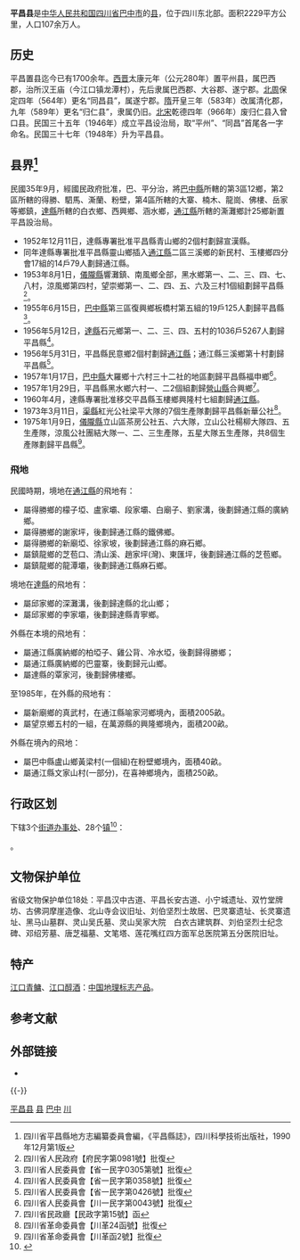 {{Other uses}}
{{Infobox China County
| Belong = [[四川省|四川省]][[巴中市|巴中市]]
| Photo = 
| Photoname = 
| officerTitle = 县委书记
| officer = 蒲开文
| officerTitle2 = 县长
| officer2 = 李余良
}}
'''平昌县'''是[[中华人民共和国|中华人民共和国]][[四川省|四川省]][[巴中市|巴中市]]的[[县|县]]，位于四川东北部。面积2229平方公里，人口107余万人。

==历史==
平昌置县迄今已有1700余年。[[西晋|西晋]]太康元年（公元280年）置平州县，属巴西郡，治所汉王庙（今江口镇龙潭村），先后隶属巴西郡、大谷郡、遂宁郡。[[北周|北周]]保定四年（564年）更名“同昌县”，属遂宁郡。[[隋|隋]]开皇三年（583年）改属清化郡，九年（589年）更名“归仁县”，隶属仍旧。[[北宋|北宋]]乾德四年（966年）废归仁县入曾口县。民国三十五年（1946年）成立平昌设治局，取“平州”、“同昌”首尾各一字命名。民国三十七年（1948年）升为平昌县。

== 县界<ref>四川省平昌縣地方志編纂委員會編，《平昌縣誌》，四川科學技術出版社，1990年12月第1版</ref> ==
民國35年9月，經國民政府批准，巴、平分治，將[[巴中縣|巴中縣]]所轄的第3區12鄉，第2區所轄的得勝、駟馬、澌蘭、粉壁，第4區所轄的大寨、楠木、龍崗、佛樓、岳家等鄉鎮，[[達縣|達縣]]所轄的白衣鄉、西興鄉、涵水鄉，[[通江縣|通江縣]]所轄的澌灘鄉計25鄉新置平昌設治局。

* 1952年12月11日，達縣專署批准平昌縣青山鄉的2個村劃歸宣漢縣。
* 同年達縣專署批准平昌縣靈山鄉插入[[通江縣|通江縣]]二區三溪鄉的新民村、玉樓鄉四分會17組的14戶79人劃歸通江縣。
* 1953年8月1日，[[儀隴縣|儀隴縣]]響灘鎮、南風鄉全部，黑水鄉第一、二、三、四、七、八村，涼風鄉第四村，望崇鄉第一、二、四、五、六及三村1個組劃歸平昌縣<ref>四川省人民政府【府民字第0981號】批復</ref>。
* 1955年6月15日，[[巴中縣|巴中縣]]第三區復興鄉板橋村第五組的19戶125人劃歸平昌縣<ref>四川省人民委員會【省一民字0305第號】批復</ref>。
* 1956年5月12日，[[達縣|達縣]]石元鄉第一、二、三、四、五村的1036戶5267人劃歸平昌縣<ref>四川省人民委員會【省一民字第0358號】批復</ref>。
* 1956年5月31日，平昌縣民意鄉2個村劃歸[[通江縣|通江縣]]；通江縣三溪鄉第十村劃歸平昌縣<ref>四川省人民委員會【省一民字第0426號】批復</ref>。
* 1957年1月17日，[[巴中縣|巴中縣]]大羅鄉十六村三十二社的地區劃歸平昌縣福申鄉<ref>四川省人民委員會【川一民字第0043號】批復</ref>。
* 1957年1月29日，平昌縣黑水鄉六村一、二2個組劃歸[[營山縣|營山縣]]合興鄉<ref>四川省民政廳【民政字第15號】函</ref>。
* 1960年4月，達縣專署批准移交平昌縣玉樓鄉興隆村七組劃歸[[通江縣|通江縣]]。
* 1973年3月11日，[[渠縣|渠縣]]紅光公社梁平大隊的7個生產隊劃歸平昌縣新華公社<ref>四川省革命委員會【川革24函號】批復</ref>。
* 1975年1月9日，[[儀隴縣|儀隴縣]]立山區茶房公社五、六大隊，立山公社楊柳大隊四、五生產隊，涼風公社團結大隊一、二、三生產隊，五星大隊五生產隊，共8個生產隊劃歸平昌縣<ref>四川省革命委員會【川革函2號】批復</ref>。
===飛地===
民國時期，境地在[[通江縣|通江縣]]的飛地有：
* 屬得勝鄉的檬子埡、盧家壩、段家壩、白廟子、劉家溝，後劃歸通江縣的廣納鄉。
* 屬得勝鄉的謝家坪，後劃歸通江縣的鐵佛鄉。
* 屬得勝鄉的新廟埡、徐家坡，後劃歸通江縣的麻石鄉。
* 屬鎮龍鄉的芝苞口、清山溪、趙家坪(灣)、東匯坪，後劃歸通江縣的芝苞鄉。
* 屬鎮龍鄉的龍潭壩，後劃歸通江縣麻石鄉。

境地在[[達縣|達縣]]的飛地有：
* 屬邱家鄉的深灘溝，後劃歸達縣的北山鄉；
* 屬邱家鄉的李家壩，後劃歸達縣青寧鄉。

外縣在本境的飛地有：
* 屬通江縣廣納鄉的柏埡子、雞公背、冷水埡，後劃歸得勝鄉；
* 屬通江縣廣納鄉的巴靈寨，後劃歸元山鄉。
* 屬達縣的覃家河，後劃歸佛樓鄉。

至1985年，在外縣的飛地有：
* 屬新廟鄉的真武村，在通江縣喻家河鄉境內，面積2005畝。
* 屬望京鄉五村的一組，在萬源縣的興隆鄉境內，面積200畝。

外縣在境內的飛地：
* 屬巴中縣盧山鄉黃梁村(一個組)在粉壁鄉境內，面積40畝。
* 屬通江縣文家山村(一部分)，在喜神鄉境內，面積250畝。

== 行政区划 ==
{{PAGENAMEBASE}}下辖3个[[街道办事处|街道办事处]]、28个[[行政建制镇|镇]]<ref>{{PRC admin/ref sgc|51/19/23}}</ref>：

{{PRC admin/children|51/19/23}}。

==文物保护单位==
省级文物保护单位18处：平昌汉中古道、平昌长安古道、小宁城遗址、双竹堂牌坊、古佛洞摩崖造像、北山寺会议旧址、刘伯坚烈士故居、巴灵寨遗址、长灵寨遗址、黑马山墓群、灵山吴氏墓、灵山吴家大院　白衣古建筑群、刘伯坚烈士纪念碑、邓绍芳墓、唐芝福墓、文笔塔、莲花嘴红四方面军总医院第五分医院旧址。

==特产==
[[江口青鳙|江口青鳙]]、[[江口醇酒|江口醇酒]]：[[中国地理标志产品|中国地理标志产品]]。

== 参考文献 ==
{{reflist}}

== 外部链接 ==
* {{Official website|http://www.scpc.gov.cn/|name=平昌县人民政府}}

{{-}}
{{平昌县行政区划}}
{{巴中市行政区划}}
{{四川行政区划}}
{{国家级贫困县|前}}

[[Category:平昌县|]]
[[Category:巴中区县|县]]
[[Category:四川省县份|巴中]]
[[Category:原国家级贫困县|川]]